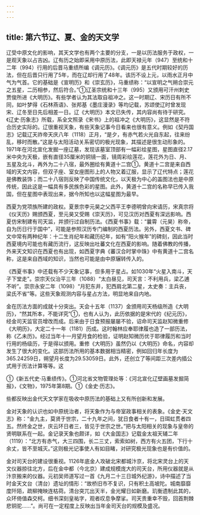 ```yaml
---
---
---
```

title: 第六节辽、夏、金的天文学
---



辽受中原文化的影响，其天文学也有两个主要的分支，一是以历法服务于政权，一是观天象以占吉凶。辽有历之始即采用中原历法，此即天禄元年（947）至统和十二年（994）行用的后晋马重绩所编《调元历》。《调元历》是五代时期较好的历法，但在后晋只行用了5年，而在辽却行用了48年。该历不设上元，以雨水正月中气为气首。它的基础是《宣明历》和《崇玄历》，马重绩称：“以宣明之气朔合崇元之五星，二历相参，然后符合。”①辽圣宗统和十三年（995）又颁用可汗州刺史贾俊所进《大明历》。有些学者认为其法取自祖冲之。这一时期辽、宋历日有所不同，如叶梦得《石林燕语》、张邦基《墨庄漫录》等均记载，苏颂使辽时曾发现宋、辽冬至日先后相差一日。辽《大明历》本文已失传，其内容尚有待于研究。《辽史·历象志》所载，系全文照录《宋书》上的祖冲之《大明历》，这显然是不符合历史实际的。辽很重视天象，有些天象记事今日看来也很有意义。例如《契丹国志》记载辽天祚帝天庆八年（1118）正月，“是夕，有赤气若火光自东起，往来纷乱，移时而散。”这是与太阳活动关系密切的极光现象，其描述是很生动形象的。1971年在河北宣化发掘一座辽墓，发现该墓室顶部有一幅彩绘星图，星图直径2.17米中央为天极，嵌有直径35厘米的铜镜一面，镜周彩绘莲花，莲花外为日、月、五星及北斗，再外为二十八宿，最外圈绘有黄道十二宫①。黄道十二宫是来自西域的天文内容，但双子座、室女座图形上的人物又着辽服，显示了辽代特点；莲花是佛教装饰；而二十八宿则反映了中国传统文化，以天极为中心的盖图法也是中原传统，因此这是一幅具有多民族色彩的星图。此外，黄道十二宫的名称早已传入我国，但在星图中表现出来，据今所知也以这幅星图为最早。

西夏为党项族所建的政权。夏景宗李元昊之父西平王李德明曾向宋请历，宋真宗将《仪天历》赐颁西夏，至元昊又受赐《崇天历》，可见汉历对西夏有深远影响。西夏仿宋制建有司天监，并颁行过自制历法。《西夏书事》载：“曩霄（元昊）称帝，自为历日行于国中”，可能是参照汉历专门编制的西夏历法。另外，西夏文书、碑文中常有两种纪年：十二生肖纪年和藏历纪年，如有“阳火猴年”的碑刻，因此当时西夏境内可能也有藏历流行，这反映出吐蕃文化在西夏的影响。随着佛教的传播，外来天文知识在西夏也有出现，如西夏字典《蕃汉合时掌中珠》中有黄道十二宫名称，这是来自西域的知识，当然也可能是由中原辗转传入的。

《西夏书事》中还载有不少天象记事，但多用于星占。如1030年“火星入南斗，天子下堂走”。崇宗天仪治平三年（1088）“太白昼见，司天言：不利用兵，梁乙逋不听”。崇宗永安二年（1098）“月犯东井，犯西肩北第二星，太史奏：主兵丧，梁氏不省”等。这些天象观测内容与星占方法，明显地来自内地。

金在历法方面的成就十分突出。天会十五年（1137）金颁用司天杨级所造《大明历》，“然其所本，不能详究”①，也有人认为，此历依据的是宋代的《纪元历》，经金司天监官员增改而成。后来由于日食预报屡屡不验，诏命司天监赵知微重修《大明历》，大定二十一年（1181）历成。这时翰林应奉耶律履也造了一部历法，称《乙未历》。经过当年十一月望月食的检验，证明赵知微历优于耶律履历和当时行用的杨级历，于是得以颁用。重修《大明历》虽然仍以《大明历》命名，内容却发生了很大的变化。这部历法所用的基本数据相当精密，例如回归年长度为365.24259日，朔望月长度为29.53059日。此外，还创立了等间距三次差内插公式用于历法计算等等。这

①《新五代史·马重绩传》。①河北省文物管理处等：《河北宣化辽壁画墓发掘简报》，《文物》，1975年第8期。①《金史·历志》。

些都反映出金代天文学家在吸收中原历法的基础上又有所创新和发展。

金对天象的认识也如中原统治者，将天象作为与帝室政事相关的表象。《金史·天文志》称：“金九主，莫贤于世宗，二十九年之间，犹日食者十有一，日珥虹贯者四五。然终金之世，庆云环日者三，皆见于世宗之世。”把与太阳相关的现象与皇帝的贤明联系在一起。金记录天象也颇详，如《大金国志》记载金太祖天辅二年（1119）：“北方有赤气，大三四围，长二三丈，索索如树，西方有火五团，下行十余丈，皆不至城灭。”这则极光记事使人有如目睹，对研究极光现象也是有价值的。

金对司天台的建设很重视。1126年底金人攻破北宋都城汴京，将北宋灵台上的天文仪器掠往北方，后在金中都（今北京）建成规模庞大的司天台，所用仪器就是从汴京搬来的仪器。元初吴师道写过一首《九月二十三日城外纪游》，诗中描述了当时金天文台（清台）遗址的情形：“故桥旧市不复识，只有积土高坡陀。城南靡靡度阡陌，疏柳掩映连枯荷。清台突兀出天半，金光耀日如新磨。玑衡遗制此其的，众环倚值森交柯。细书深刻皇祐字，观者叹息争摩挲。司天贵重幸不毁，回首荆棘悲铜驼……”。尚可在一定程度上反映出当年金司天台的规模及盛况。